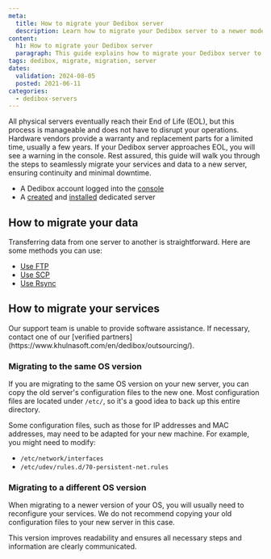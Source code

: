 ```yaml
---
meta:
  title: How to migrate your Dedibox server
  description: Learn how to migrate your Dedibox server to a newer model.
content:
  h1: How to migrate your Dedibox server
  paragraph: This guide explains how to migrate your Dedibox server to a newer model.
tags: dedibox, migrate, migration, server
dates:
  validation: 2024-08-05
  posted: 2021-06-11
categories:
  - dedibox-servers
---
```


All physical servers eventually reach their End of Life (EOL), but this process is manageable and does not have to disrupt your operations.
Hardware vendors provide a warranty and replacement parts for a limited time, usually a few years.
If your Dedibox server approaches EOL, you will see a warning in the console. 
Rest assured, this guide will walk you through the steps to seamlessly migrate your services and data to a new server, ensuring continuity and minimal downtime.


<Macro id="requirements" />

- A Dedibox account logged into the [console](https://console.online.net)
- A [created](/dedibox/dedicated-servers/how-to/order-a-server/) and [installed](/dedibox/dedicated-servers/how-to/install-a-server/) dedicated server

## How to migrate your data

Transferring data from one server to another is straightforward. Here are some methods you can use:

- [Use FTP](/dedibox/dedicated-servers/how-to/connect-to-server/#via-sftp)
- [Use SCP](/dedibox/dedicated-servers/how-to/connect-to-server/#via-scp)
- [Use Rsync](https://manpages.ubuntu.com/manpages/noble/en/man1/rsync.1.html)

## How to migrate your services

<Message type="note">
  Our support team is unable to provide software assistance. If necessary, contact one of our [verified partners](https://www.khulnasoft.com/en/dedibox/outsourcing/).
</Message>

### Migrating to the same OS version

If you are migrating to the same OS version on your new server, you can copy the old server's configuration files to the new one. Most configuration files are located under `/etc/`, so it's a good idea to back up this entire directory.

Some configuration files, such as those for IP addresses and MAC addresses, may need to be adapted for your new machine. For example, you might need to modify:

- `/etc/network/interfaces`
- `/etc/udev/rules.d/70-persistent-net.rules`

### Migrating to a different OS version

When migrating to a newer version of your OS, you will usually need to reconfigure your services. We do not recommend copying your old configuration files to your new server in this case.

This version improves readability and ensures all necessary steps and information are clearly communicated.